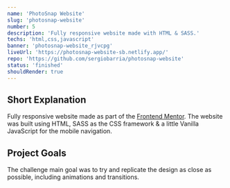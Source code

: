 ```yaml
---
name: 'PhotoSnap Website'
slug: 'photosnap-website'
number: 5
description: 'Fully responsive website made with HTML & SASS.'
techs: 'html,css,javascript'
banner: 'photosnap-website_rjvcpg'
liveUrl: 'https://photosnap-website-sb.netlify.app/'
repo: 'https://github.com/sergiobarria/photosnap-website'
status: 'finished'
shouldRender: true
---
```


## Short Explanation

Fully responsive website made as part of the [Frontend Mentor](https://www.frontendmentor.io/). The website was built using HTML, SASS as the CSS framework & a little Vanilla JavaScript for the mobile navigation.

## Project Goals

The challenge main goal was to try and replicate the design as close as possible, including animations and transitions.
